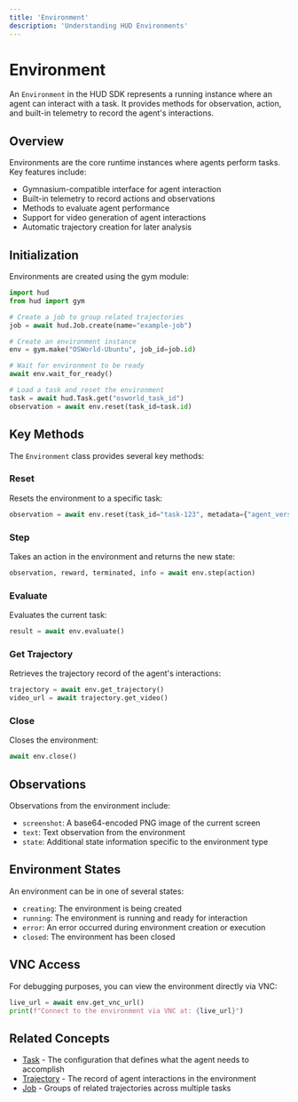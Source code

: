 ```yaml
---
title: 'Environment'
description: 'Understanding HUD Environments'
---
```


# Environment

An `Environment` in the HUD SDK represents a running instance where an agent can interact with a task. It provides methods for observation, action, and built-in telemetry to record the agent's interactions.

## Overview

Environments are the core runtime instances where agents perform tasks. Key features include:

- Gymnasium-compatible interface for agent interaction
- Built-in telemetry to record actions and observations
- Methods to evaluate agent performance
- Support for video generation of agent interactions
- Automatic trajectory creation for later analysis

## Initialization

Environments are created using the gym module:

```python
import hud
from hud import gym

# Create a job to group related trajectories
job = await hud.Job.create(name="example-job")

# Create an environment instance
env = gym.make("OSWorld-Ubuntu", job_id=job.id)

# Wait for environment to be ready
await env.wait_for_ready()

# Load a task and reset the environment
task = await hud.Task.get("osworld_task_id")
observation = await env.reset(task_id=task.id)
```

## Key Methods

The `Environment` class provides several key methods:

### Reset

Resets the environment to a specific task:

```python
observation = await env.reset(task_id="task-123", metadata={"agent_version": "1.0"})
```

### Step

Takes an action in the environment and returns the new state:

```python
observation, reward, terminated, info = await env.step(action)
```

### Evaluate

Evaluates the current task:

```python
result = await env.evaluate()
```

### Get Trajectory

Retrieves the trajectory record of the agent's interactions:

```python
trajectory = await env.get_trajectory()
video_url = await trajectory.get_video()
```

### Close

Closes the environment:

```python
await env.close()
```

## Observations

Observations from the environment include:

* `screenshot`: A base64-encoded PNG image of the current screen
* `text`: Text observation from the environment
* `state`: Additional state information specific to the environment type

## Environment States

An environment can be in one of several states:

* `creating`: The environment is being created
* `running`: The environment is running and ready for interaction
* `error`: An error occurred during environment creation or execution
* `closed`: The environment has been closed

## VNC Access

For debugging purposes, you can view the environment directly via VNC:

```python
live_url = await env.get_vnc_url()
print(f"Connect to the environment via VNC at: {live_url}")
```

## Related Concepts

- [Task](/concepts/task) - The configuration that defines what the agent needs to accomplish
- [Trajectory](/concepts/trajectory) - The record of agent interactions in the environment
- [Job](/concepts/job) - Groups of related trajectories across multiple tasks